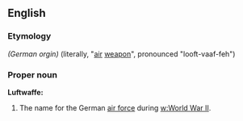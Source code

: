 ==English==
===Etymology===
''(German orgin)'' (literally, "[[air]] [[weapon]]", pronounced "looft-vaaf-feh")

===Proper noun===
'''Luftwaffe:''' 
{{wikipedia}}
#The name for the German [[air force]] during [[w:World War II]].